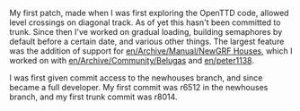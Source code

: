 {{en/Infobox Developer|
realname=Jonathan Coome|
birthyear=1986|
codingspec=NewGRF|
currentstat=Active|
website=devs.openttd.org/~maedhros|
}}

My first patch, made when I was first exploring the OpenTTD code, allowed level crossings on diagonal track. As of yet this hasn't been committed to trunk. Since then I've worked on gradual loading, building semaphores by default before a certain date, and various other things. The largest feature was the addition of support for [[en/Archive/Manual/NewGRF Houses]], which I worked on with [[en/Archive/Community/Belugas]] and [[en/peter1138]].

I was first given commit access to the newhouses branch, and since became a full developer. My first commit was r6512 in the newhouses branch, and my first trunk commit was r8014.